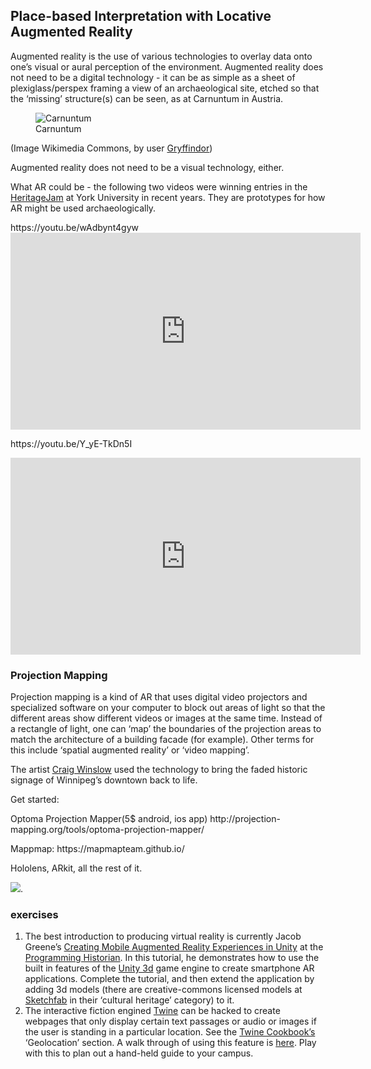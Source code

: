 ## Place-based Interpretation with Locative Augmented Reality

Augmented reality is the use of various technologies to overlay data onto one's visual or aural perception of the environment. Augmented reality does not need to be a digital technology - it can be as simple as a sheet of plexiglass/perspex framing a view of an archaeological site, etched so that the 'missing' structure(s) can be seen, as at Carnuntum in Austria.

![Carnuntum](images/Heidentor_Carnuntum_4487.jpg)

(Image Wikimedia Commons, by user [Gryffindor](https://commons.wikimedia.org/wiki/User:Gryffindor))

Augmented reality does not need to be a visual technology, either. 

What AR could be - the following two videos were winning entries in the [HeritageJam](http://www.heritagejam.org/) at York University in recent years. They are prototypes for how AR might be used archaeologically. 

https://youtu.be/wAdbynt4gyw
<iframe width="560" height="315" src="https://www.youtube.com/embed/wAdbynt4gyw" frameborder="0" allow="autoplay; encrypted-media" allowfullscreen></iframe>


https://youtu.be/Y_yE-TkDn5I

<iframe width="560" height="315" src="https://www.youtube.com/embed/Y_yE-TkDn5I" frameborder="0" allow="autoplay; encrypted-media" allowfullscreen></iframe>

### Projection Mapping

Projection mapping is a kind of AR that uses digital video projectors and specialized software on your computer to block out areas of light so that the different areas show different videos or images at the same time. Instead of a rectangle of light, one can 'map' the boundaries of the projection areas to match the architecture of a building facade (for example). Other terms for this include 'spatial augmented reality' or 'video mapping'.

The artist [Craig Winslow](http://craigwinslow.com/work/lightcapsules/) used the technology to bring the faded historic signage of Winnipeg's downtown back to life. 

Get started:

Optoma Projection Mapper(5$ android, ios app) http://projection-mapping.org/tools/optoma-projection-mapper/

Mappmap: https://mapmapteam.github.io/
 
Hololens, ARkit, all the rest of it.

<img src="http://craigwinslow.com/wp-content/uploads/2016/07/006-Portland-ME_PROMO.gif">.




### exercises

1. The best introduction to producing virtual reality is currently Jacob Greene's [Creating Mobile Augmented Reality Experiences in Unity](https://programminghistorian.org/en/lessons/creating-mobile-augmented-reality-experiences-in-unity#setting-up-unity-for-ar-development) at the [Programming Historian](https://programminghistorian.org). In this tutorial, he demonstrates how to use the built in features of the [Unity 3d](https://unity3d.com) game engine to create smartphone AR applications. Complete the tutorial, and then extend the application by adding 3d models (there are creative-commons licensed models at [Sketchfab](https://sketchfab.com) in their 'cultural heritage' category) to it. 
2. The interactive fiction engined [Twine](https://twinery.org) can be hacked to create webpages that only display certain text passages or audio or images if the user is standing in a particular location. See the [Twine Cookbook's](https://twinery.org/cookbook/) 'Geolocation' section. A walk through of using this feature is [here](https://github.com/shawngraham/ar-archaeology/blob/master/workshop%20materials/Hacking%20Twine%20to%20make%20a%20location-based%20game.md). Play with this to plan out a hand-held guide to your campus.

